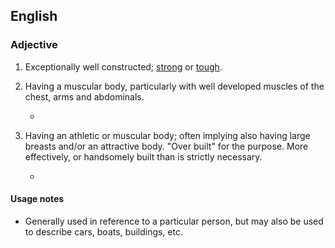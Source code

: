 ==English==
{{move}}
===Adjective===
{{en-adj|pos=[[built]] [[like]] a [[brick]] [[shithouse]]|-}}

# {{Australia|Canada|US|simile|colloquial|mildly|vulgar}} {{context|of an object}} Exceptionally well constructed; [[strong]] or [[tough]].
# {{Australia|Canada|British|US|simile|idiomatic|colloquial|mildly|vulgar}} {{context|of a man}} Having a muscular body, particularly with well developed muscles of the chest, arms and abdominals.
#*{{quote-news
    | date = 2012-01-13
    | first = 
    | last = Dallas Winston 
    | authorlink =
    | title = UFC 142 RIO: Rousimar Palhares Vs. Mike Massenzio Dissection 
    | newspaper = Bloody Elbow
    | quotee =
    | url = http://www.bloodyelbow.com/2012/1/13/2703669/ufc-142-rio-aldo-mendes-mike-massenzio-vs-rousimar-palhares-dissection
    | page =
    | passage = With a nickname that aptly translates to "Tree Stump" in Portugese, Palhares is '''built like a brick shit-house'''. 
}}
# {{Canada|US|simile|idiomatic|colloquial|somewhat|vulgar}} {{context|of a woman}} Having an athletic or muscular body; often implying also having large breasts and/or an attractive body. "Over built" for the purpose. More effectively, or handsomely built than is strictly necessary.
#* {{quote-newsgroup
|title=SONIA'S BUILT LIKE A BRICK SHITHOUSE!|group=alt.sex.phone.ads|author=Hot Azz Sonia|date=March 18|year=2005
|passage=Sonia is a hot young blonde who is '''built like a brick shithouse'''!  She is stacked and well put together.
|url=http://groups.google.com/group/alt.sex.phone.ads/browse_thread/thread/4a7d781667af6c7e/8e52808cf4b75649?hl=en&q=%22built+like+a+brick+shithouse%22#8e52808cf4b75649}}

====Usage notes====
* Generally used in reference to a particular person, but may also be used to describe cars, boats, buildings, etc.